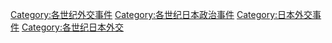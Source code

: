 [[Category:各世纪外交事件|Category:各世纪外交事件]]
[[Category:各世纪日本政治事件|Category:各世纪日本政治事件]]
[[Category:日本外交事件|Category:日本外交事件]]
[[Category:各世纪日本外交|Category:各世纪日本外交]]